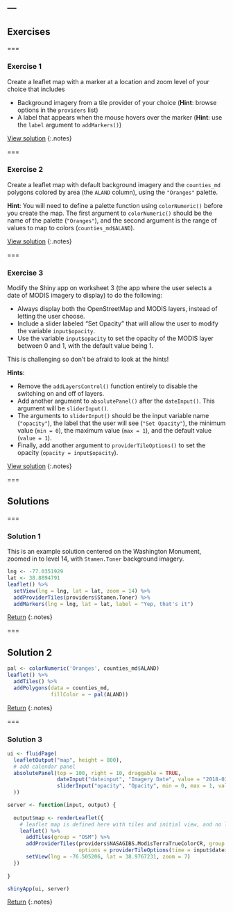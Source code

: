 ---
---

## Exercises

===

### Exercise 1

Create a leaflet map with a marker at a location and zoom level of your choice that includes

- Background imagery from a tile provider of your choice (**Hint**: browse options in the `providers` list)
- A label that appears when the mouse hovers over the marker (**Hint**: use the `label` argument to `addMarkers()`)

[View solution](#solution-1)
{:.notes}

===

### Exercise 2

Create a leaflet map with default background imagery and the `counties_md` polygons colored by area (the `ALAND` column), using the `"Oranges"` palette. 

**Hint**: You will need to define a palette function using `colorNumeric()` before you create the map. The first argument to `colorNumeric()` should be the name of the palette (`"Oranges"`), and the second argument is the range of values to map to colors (`counties_md$ALAND`).

[View solution](#solution-2)
{:.notes}

===

### Exercise 3

Modify the Shiny app on worksheet 3 (the app where the user selects a date of MODIS imagery to display) to do the following:

- Always display both the OpenStreetMap and MODIS layers, instead of letting the user choose.
- Include a slider labeled "Set Opacity" that will allow the user to modify the variable `input$opacity`.
- Use the variable `input$opacity` to set the opacity of the MODIS layer between 0 and 1, with the default value being 1.

This is challenging so don't be afraid to look at the hints!

**Hints**:

- Remove the `addLayersControl()` function entirely to disable the switching on and off of layers.
- Add another argument to `absolutePanel()` after the `dateInput()`. This argument will be `sliderInput()`.
- The arguments to `sliderInput()` should be the input variable name (`"opacity"`), the label that the user will see (`"Set Opacity"`), the minimum value (`min = 0`), the maximum value (`max = 1`), and the default value (`value = 1`).
- Finally, add another argument to `providerTileOptions()` to set the opacity (`opacity = input$opacity`).

[View solution](#solution-3)
{:.notes}

===

## Solutions

===

### Solution 1

This is an example solution centered on the Washington Monument, zoomed in to level 14, with `Stamen.Toner` background imagery.

```r
lng <- -77.0351929
lat <- 38.8894791
leaflet() %>%
  setView(lng = lng, lat = lat, zoom = 14) %>%
  addProviderTiles(providers$Stamen.Toner) %>%
  addMarkers(lng = lng, lat = lat, label = "Yep, that's it") 
```

[Return](#exercise-1)
{:.notes}

===

## Solution 2

```r
pal <- colorNumeric('Oranges', counties_md$ALAND)
leaflet() %>%
  addTiles() %>%
  addPolygons(data = counties_md, 
              fillColor = ~ pal(ALAND))
```

[Return](#exercise-2)
{:.notes}

===

### Solution 3

```r
ui <- fluidPage(
  leafletOutput("map", height = 800),
  # add calendar panel
  absolutePanel(top = 100, right = 10, draggable = TRUE,
                dateInput("dateinput", "Imagery Date", value = "2018-03-28"),
                sliderInput("opacity", "Opacity", min = 0, max = 1, value = 1)
  ))

server <- function(input, output) {
  
  output$map <- renderLeaflet({
    # leaflet map is defined here with tiles and initial view, and no layer control
    leaflet() %>%
      addTiles(group = "OSM") %>%
      addProviderTiles(providers$NASAGIBS.ModisTerraTrueColorCR, group = "Modis",
                       options = providerTileOptions(time = input$dateinput, opacity = input$opacity)) %>%
      setView(lng = -76.505206, lat = 38.9767231, zoom = 7)
  })
  
}

shinyApp(ui, server)
```

[Return](#exercise-3)
{:.notes}
